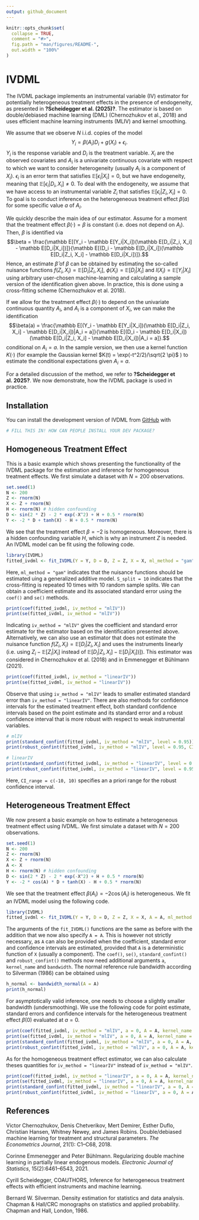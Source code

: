 ```yaml
---
output: github_document
---
```


<!-- README.md is generated from README.Rmd. Please edit that file -->

```r
knitr::opts_chunk$set(
  collapse = TRUE,
  comment = "#>",
  fig.path = "man/figures/README-",
  out.width = "100%"
)
```

# IVDML

<!-- badges: start -->
<!-- badges: end -->

The IVDML package implements an instrumental variable (IV) estimator for potentially heterogeneous treatment effects in the presence of endogeneity, as presented in **?Scheidegger et al. (2025)?**. The estimator is based on double/debiased machine learning (DML) (Chernozhukov et al., 2018) and uses efficient machine learning instruments (MLIV) and kernel smoothing. 

We assume that we observe $N$ i.i.d. copies of the model
$$Y_i = \beta(A_i)D_i + g(X_i) + \epsilon_i.$$
$Y_i$ is the response variable and $D_i$ is the treatment variable. $X_i$ are the observed covariates and $A_i$ is a univariate continuous covariate with respect to which we want to consider heterogeneity (usually $A_i$ is a component of $X_i$). $\epsilon_i$ is an error term that satisfies $\mathbb E[\epsilon_i|X_i] = 0$, but we have endogeneity, meaning that $\mathbb E[\epsilon_i|D_i, X_i]\neq 0$. To deal with the endogeneity, we assume that we have access to an instrumental variable $Z_i$ that satisfies $\mathbb E[\epsilon_i|Z_i, X_i] = 0$. To goal is to conduct inference on the heterogeneous treatment effect $\beta(a)$ for some specific value $a$ of $A_i$.

We quickly describe the main idea of our estimator. Assume for a moment that the treatment effect $\beta(\cdot) = \beta$ is constant (i.e. does not depend on $A_i$). Then, $\beta$ is identified via
$$\beta = \frac{\mathbb E[(Y_i - \mathbb E[Y_i|X_i])(\mathbb E[D_i|Z_i, X_i] - \mathbb E[D_i|X_i])]}{\mathbb E[(D_i - \mathbb E[D_i|X_i])(\mathbb E[D_i|Z_i, X_i] - \mathbb E[D_i|X_i])]}.$$
Hence, an estimate $\hat\beta$ of $\beta$ can be obtained by estimating the so-called nuisance functions
$f(Z_i, X_i) = \mathbb E[D_i|Z_i, X_i]$, $\phi(X_i) = \mathbb E[D_i|X_i]$ and $l(X_i) = \mathbb E[Y_i|X_i]$ using arbitrary user-chosen machine-learning and calculating a sample version of the identification given above. In practice, this is done using a cross-fitting scheme (Chernozhukov et al. 2018).

If we allow for the treatment effect $\beta(\cdot)$ to depend on the univariate continuous quantity $A_i$, and $A_i$ is a component of $X_i$, we can make the identification
$$\beta(a) = \frac{\mathbb E[(Y_i - \mathbb E[Y_i|X_i])(\mathbb E[D_i|Z_i, X_i] - \mathbb E[D_i|X_i])|A_i = a]}{\mathbb E[(D_i - \mathbb E[D_i|X_i])(\mathbb E[D_i|Z_i, X_i] - \mathbb E[D_i|X_i])|A_i = a]}.$$
conditional on $A_i = a$. In the sample version, we then use a kernel function $K(\cdot)$ (for example the Gaussian kernel $K(t) = \exp(-t^2/2)/\sqrt{2  \pi}$ ) to estimate the conditional expectations given $A_i = a$.

For a detailed discussion of the method, we refer to **?Scheidegger et al. 2025?**. We now demonstrate, how the IVDML package is used in practice.

## Installation

You can install the development version of IVDML from [GitHub](https://github.com/) with

``` r
# FILL THIS IN! HOW CAN PEOPLE INSTALL YOUR DEV PACKAGE?
```

## Homogeneous Treatment Effect

This is a basic example which shows presenting the functionality of the IVDML package for the estimation and inference for homogeneous treatment effects. We first simulate a dataset with $N = 200$ observations.

```r
set.seed(1)
N <- 200
Z <- rnorm(N)
X <- Z + rnorm(N)
H <- rnorm(N) # hidden confounding
D <- sin(2 * Z) - 2 * exp(-X^2) + H + 0.5 * rnorm(N)
Y <- -2 * D + tanh(X) - H + 0.5 * rnorm(N)
```
We see that the treatment effect $\beta = -2$ is homogeneous. Moreover, there is a hidden confounding variable $H$, which is why an instrument $Z$ is needed. An IVDML model can be fit using the following code.


```r
library(IVDML)
fitted_ivdml <- fit_IVDML(Y = Y, D = D, Z = Z, X = X, ml_method = "gam", S_split = 10)
```

Here, `ml_method = "gam"` indicates that the nuisance functions should be estimated uing a generalized additive model. `S_split = 10` indicates that the cross-fitting is repeated 10 times with 10 random sample splits. We can obtain a coefficient estimate and its associated standard error using the `coef()` and `se()` methods.

```r
print(coef(fitted_ivdml, iv_method = "mlIV"))
print(se(fitted_ivdml, iv_method = "mlIV"))
```
Indicating `iv_method = "mlIV"` gives the coefficient and standard error estimate for the estimator based on the identification presented above. Alternatively, we can also use an estimator that does not estimate the nuisance function $f(Z_i, X_i) = \mathbb E[D_i|Z_i, X_i]$ and uses the instruments linearly (i.e. using $Z_i - \mathbb E[Z_i|X_i]$ instead of $\mathbb E[D_i|Z_i, X_i] - \mathbb E[D_i|X_i])]$). This estimator was considered in Chernozhukov et al. (2018) and in Emmenegger et Bühlmann (2021).
```r
print(coef(fitted_ivdml, iv_method = "linearIV"))
print(se(fitted_ivdml, iv_method = "linearIV"))
```
Observe that using `iv_method = "mlIV"` leads to smaller estimated standard error than `iv_method = "linearIV"`. There are also methods for confidence intervals for the estimated treatment effect, both standard confidence intervals based on the point estimate and its standard error and a robust confidence interval that is more robust with respect to weak instrumental variables.

```r
# mlIV
print(standard_confint(fitted_ivdml, iv_method = "mlIV", level = 0.95))
print(robust_confint(fitted_ivdml, iv_method = "mlIV", level = 0.95, CI_range = c(-10, 10)))

# linearIV
print(standard_confint(fitted_ivdml, iv_method = "linearIV", level = 0.95))
print(robust_confint(fitted_ivdml, iv_method = "linearIV", level = 0.95, CI_range = c(-10, 10)))
```
Here, `CI_range = c(-10, 10)` specifies an a priori range for the robust confidence interval.

## Heterogeneous Treatment Effect

We now present a basic example on how to estimate a heterogeneous treatment effect using IVDML.
We first simulate a dataset with $N = 200$ observations.

```r
set.seed(1)
N <- 200
Z <- rnorm(N)
X <- Z + rnorm(N)
A <- X
H <- rnorm(N) # hidden confounding
D <- sin(2 * Z) - 2 * exp(-X^2) + H + 0.5 * rnorm(N)
Y <- -2 * cos(A) * D + tanh(X) - H + 0.5 * rnorm(N)
```
We see that the treatment effect $\beta(A_i) = -2 \cos(A_i)$ is heterogeneous. We fit an IVDML model using the following code.

```r
library(IVDML)
fitted_ivdml <- fit_IVDML(Y = Y, D = D, Z = Z, X = X, A = A, ml_method = "gam", S_split = 10)
```
The arguments of the `fit_IVDML()` functions are the same as before with the addition that we now also specify `A = A`. This is however not strictly necessary, as `A` can also be provided when the coefficient, standard error and confidence intervals are estimated, provided that `A` is a deterministic function of `X` (usually a component). The `coef()`, `se()`, `standard_confint()` and `robust_confint()` methods now need additional arguments `a`, `kernel_name` and `bandwidth`. The normal reference rule bandwidth according to Silverman (1986) can be obtained using

```r
h_normal <- bandwidth_normal(A = A)
print(h_normal)
```
For asymptotically valid inference, one needs to choose a slightly smaller bandwidth (undersmoothing). We use the following code for point estimate, standard errors and confidence intervals for the heterogeneous treatment effect $\beta(0)$ evaluated at $a = 0$.

```r
print(coef(fitted_ivdml, iv_method = "mlIV", a = 0, A = A, kernel_name = "gaussian", bandwidth = h_normal/N^0.1))
print(se(fitted_ivdml, iv_method = "mlIV", a = 0, A = A, kernel_name = "gaussian", bandwidth = h_normal/N^0.1))
print(standard_confint(fitted_ivdml, iv_method = "mlIV", a = 0, A = A, kernel_name = "gaussian", bandwidth = h_normal/N^0.1), level = 0.95)
print(robust_confint(fitted_ivdml, iv_method = "mlIV", a = 0, A = A, kernel_name = "gaussian", bandwidth = h_normal/N^0.1, level = 0.95, CI_range = c(-10, 10)))
```
As for the homogeneous treatment effect estimator, we can also calculate theses quantities for `iv_method = "linearIV"` instead of `iv_method = "mlIV"`.

```r
print(coef(fitted_ivdml, iv_method = "linearIV", a = 0, A = A, kernel_name = "gaussian", bandwidth = h_normal/N^0.1))
print(se(fitted_ivdml, iv_method = "linearIV", a = 0, A = A, kernel_name = "gaussian", bandwidth = h_normal/N^0.1))
print(standard_confint(fitted_ivdml, iv_method = "linearIV", a = 0, A = A, kernel_name = "gaussian", bandwidth = h_normal/N^0.1), level = 0.95)
print(robust_confint(fitted_ivdml, iv_method = "linearIV", a = 0, A = A, kernel_name = "gaussian", bandwidth = h_normal/N^0.1, level = 0.95, CI_range = c(-10, 10)))
```

## References
Victor Chernozhukov, Denis Chetverikov, Mert Demirer, Esther Duflo, Christian Hansen, Whitney Newey, and James Robins. Double/debiased machine learning for treatment and structural parameters. *The Econometrics Journal*, 21(1): C1–C68, 2018.

Corinne Emmenegger and Peter Bühlmann. Regularizing double machine learning
in partially linear endogenous models. *Electronic Journal of Statistics*, 15(2):6461–6543, 2021.

Cyrill Scheidegger, COAUTHORS, Inference for heterogeneous treatment effects with efficient instruments and machine learning.

Bernard W. Silverman. Density estimation for statistics and data analysis. Chapman & Hall/CRC monographs on statistics and applied probability. Chapman and Hall, London, 1986.
